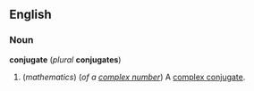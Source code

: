 ==English==
===Noun===
'''conjugate''' (''plural'' '''conjugates''')

#(''mathematics'') (''of a [[complex number]]'') A [[complex conjugate]].
